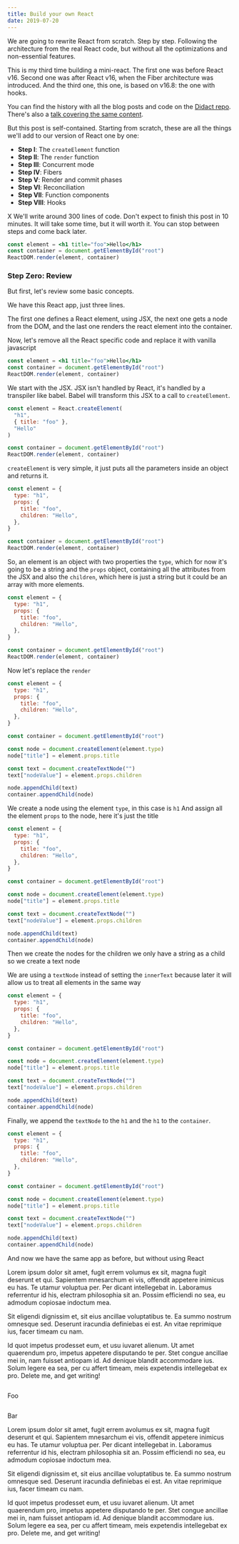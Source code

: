 ```yaml
---
title: Build your own React
date: 2019-07-20
---
```



We are going to rewrite React from scratch. Step by step. Following the architecture from the real React code, but without all the optimizations and non-essential features.

This is my third time building a mini-react. The first one was before React v16. Second one was after React v16, when the Fiber architecture was introduced. And the third one, this one, is based on v16.8: the one with hooks.

You can find the history with all the blog posts and code on the [Didact repo](https://github.com/pomber/didact). There's also a [talk covering the same content](https://youtu.be/8Kc2REHdwnQ).

But this post is self-contained. Starting from scratch, these are all the things we'll add to our version of React one by one:

- **Step I**: The `createElement` function
- **Step II**: The `render` function
- **Step III**: Concurrent mode
- **Step IV**: Fibers
- **Step V**: Render and commit phases
- **Step VI**: Reconciliation
- **Step VII**: Function components
- **Step VIII**: Hooks

X We'll write around 300 lines of code. Don't expect to finish this post in 10 minutes. It will take some time, but it will worth it. You can stop between steps and come back later.

<WaveSection>

```jsx
const element = <h1 title="foo">Hello</h1>
const container = document.getElementById("root")
ReactDOM.render(element, container)
```

### Step Zero: Review

But first, let's review some basic concepts.

We have this React app, just three lines.

The first one defines a React element, using JSX,
the next one gets a node from the DOM, and the last one renders the react element into the container.

Now, let's remove all the React specific code and replace it with vanilla javascript

```jsx 1
const element = <h1 title="foo">Hello</h1>
const container = document.getElementById("root")
ReactDOM.render(element, container)
```

We start with the JSX.
JSX isn't handled by React, it's handled by a transpiler like babel. Babel will transform this JSX to a call to `createElement`.

```jsx
const element = React.createElement(
  "h1",
  { title: "foo" },
  "Hello"
)

const container = document.getElementById("root")
ReactDOM.render(element, container)
```

`createElement` is very simple, it just puts all the parameters inside an object and returns it.

```jsx
const element = {
  type: "h1",
  props: {
    title: "foo",
    children: "Hello",
  },
}

const container = document.getElementById("root")
ReactDOM.render(element, container)
```

So, an element is an object with two properties
the `type`, which for now it's going to be a string
and the `props` object, containing all the attributes from the JSX and also the `children`, which here is just a string but it could be an array with more elements.

```jsx 10
const element = {
  type: "h1",
  props: {
    title: "foo",
    children: "Hello",
  },
}

const container = document.getElementById("root")
ReactDOM.render(element, container)
```

Now let's replace the `render`

```jsx 1,2,4,7,11,12
const element = {
  type: "h1",
  props: {
    title: "foo",
    children: "Hello",
  },
}

const container = document.getElementById("root")

const node = document.createElement(element.type)
node["title"] = element.props.title

const text = document.createTextNode("")
text["nodeValue"] = element.props.children

node.appendChild(text)
container.appendChild(node)
```

We create a node using the element `type`, in this case is `h1`
And assign all the element `props` to the node, here it's just the title

```js 1,5,7,14,15
const element = {
  type: "h1",
  props: {
    title: "foo",
    children: "Hello",
  },
}

const container = document.getElementById("root")

const node = document.createElement(element.type)
node["title"] = element.props.title

const text = document.createTextNode("")
text["nodeValue"] = element.props.children

node.appendChild(text)
container.appendChild(node)
```

Then we create the nodes for the children
we only have a string as a child so we create a text node

We are using a `textNode` instead of setting the `innerText` because later it will allow us to treat all elements in the same way

```js 9,17,18
const element = {
  type: "h1",
  props: {
    title: "foo",
    children: "Hello",
  },
}

const container = document.getElementById("root")

const node = document.createElement(element.type)
node["title"] = element.props.title

const text = document.createTextNode("")
text["nodeValue"] = element.props.children

node.appendChild(text)
container.appendChild(node)
```

Finally, we append the `textNode` to the `h1` and the `h1` to the `container`.

```js 1:18
const element = {
  type: "h1",
  props: {
    title: "foo",
    children: "Hello",
  },
}

const container = document.getElementById("root")

const node = document.createElement(element.type)
node["title"] = element.props.title

const text = document.createTextNode("")
text["nodeValue"] = element.props.children

node.appendChild(text)
container.appendChild(node)
```

And now we have the same app as before, but without using React

</WaveSection>

Lorem ipsum dolor sit amet, fugit errem volumus ex sit, magna fugit deserunt et qui. Sapientem mnesarchum ei vis, offendit appetere inimicus eu has. Te utamur voluptua per. Per dicant intellegebat in. Laboramus referrentur id his, electram philosophia sit an. Possim efficiendi no sea, eu admodum copiosae indoctum mea.

Sit eligendi dignissim et, sit eius ancillae voluptatibus te. Ea summo nostrum omnesque sed. Deserunt iracundia definiebas ei est. An vitae reprimique ius, facer timeam cu nam.

Id quot impetus prodesset eum, et usu iuvaret alienum. Ut amet quaerendum pro, impetus appetere disputando te per. Stet congue ancillae mei in, nam fuisset antiopam id. Ad denique blandit accommodare ius. Solum legere ea sea, per cu affert timeam, meis expetendis intellegebat ex pro.
Delete me, and get writing!

<WaveSection>

```jsx file=./00.jsx
```

Foo

```jsx file=./01.jsx
```

Bar

</WaveSection>

Lorem ipsum dolor sit amet, fugit errem avolumus ex sit, magna fugit deserunt et qui. Sapientem mnesarchum ei vis, offendit appetere inimicus eu has. Te utamur voluptua per. Per dicant intellegebat in. Laboramus referrentur id his, electram philosophia sit an. Possim efficiendi no sea, eu admodum copiosae indoctum mea.

Sit eligendi dignissim et, sit eius ancillae voluptatibus te. Ea summo nostrum omnesque sed. Deserunt iracundia definiebas ei est. An vitae reprimique ius, facer timeam cu nam.

Id quot impetus prodesset eum, et usu iuvaret alienum. Ut amet quaerendum pro, impetus appetere disputando te per. Stet congue ancillae mei in, nam fuisset antiopam id. Ad denique blandit accommodare ius. Solum legere ea sea, per cu affert timeam, meis expetendis intellegebat ex pro.
Delete me, and get writing!
